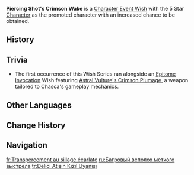 {{Wish Series Infobox
|character = Chasca
|type      = Character Event Wishes
}}
'''Piercing Shot's Crimson Wake''' is a [[Character Event Wish]] with the 5 Star [[Character]] {{Wish Item|Chasca}} as the promoted character with an increased chance to be obtained.

==History==
{{Wish History Table}}

==Trivia==
* The first occurrence of this Wish Series ran alongside an [[Epitome Invocation]] Wish featuring [[Astral Vulture's Crimson Plumage]], a weapon tailored to Chasca's gameplay mechanics.

==Other Languages==
{{Other Languages
|en       = Piercing Shot's Crimson Wake
|zhs      = 饮羽散红
|zhs_rm   = Yǐnyǔ Sànhóng
|zht      = 飲羽散紅
|zht_rm   = Yǐnyǔ Sànhóng
|zh_tl    = Piercing Arrow Spreading Red
|ja       = 紅を散らす矢羽
|ja_rm    = Beni wo Chirasu Yabane{{Assumed}}
|ja_tl    = Crimson-Spreading {{w|Fletching}}
|ko       = 붉은 꽃을 꿰뚫는 깃
|ko_tl    = Red Flower-Piercing Fletching
|es       = Disparo carmesí
|es_tl    = Crimson Shot
|fr       = Transpercement au sillage écarlate
|fr_tl    = Piercing With a Scarlet Wake
|ru       = Багровый всполох меткого выстрела
|ru_tl    = Well-Aimed Shot's Crimson Flash
|th       = ศรทะลวงปีกแดงฉาน
|th_rm    = 
|th_tl    = 
|vi       = Sắc Đỏ Xuyên Phá
|vi_tl    = Piercing Wake of Crimson
|de       = Sprudelndes Rot am Ende des Pfeils
|de_tl    = 
|id       = Sayap Merah Penembus Cakrawala
|id_tl    = 
|pt       = Dispersão Carmesim
|pt_tl    = 
|tr       = Delici Atışın Kızıl Uyanışı
|tr_tl    = 
|it       = Dispersione cremisi
|it_tl    = 
}}

==Change History==
{{Change History|5.2}}

==Navigation==
{{Wish Navbox}}

[[fr:Transpercement au sillage écarlate]]
[[ru:Багровый всполох меткого выстрела]]
[[tr:Delici Atışın Kızıl Uyanışı]]